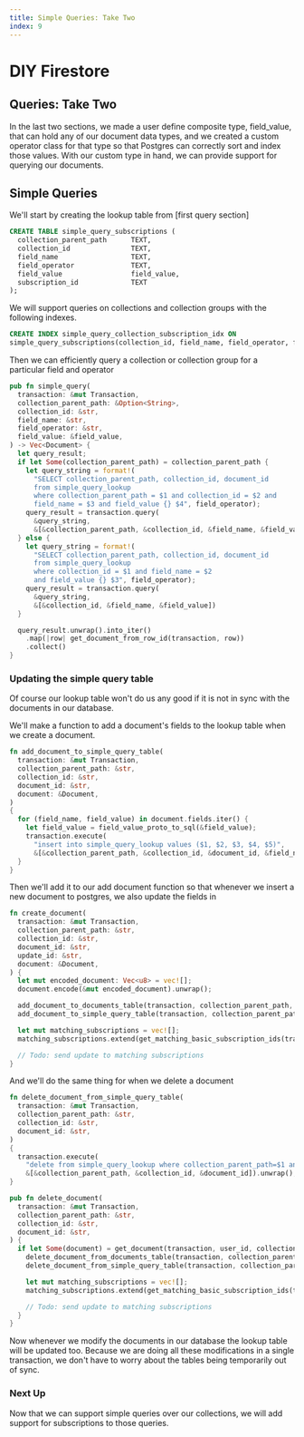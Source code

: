 ```yaml
---
title: Simple Queries: Take Two
index: 9
---
```

# DIY Firestore

## Queries: Take Two

In the last two sections, we made a user define composite type, field_value,
that can hold any of our document data types, and we created a custom operator
class for that type so that Postgres can correctly sort and index those values.
With our custom type in hand, we can provide support for querying our documents.

## Simple Queries

We'll start by creating the lookup table from [first query section]

```sql
CREATE TABLE simple_query_subscriptions (
  collection_parent_path      TEXT,
  collection_id               TEXT,
  field_name                  TEXT,
  field_operator              TEXT,
  field_value                 field_value,
  subscription_id             TEXT
);
```

We will support queries on collections and collection groups with the following
indexes.

```sql
CREATE INDEX simple_query_collection_subscription_idx ON
simple_query_subscriptions(collection_id, field_name, field_operator, field_value, collection_parent_path);
```

Then we can efficiently query a collection or collection group for a particular
field and operator

```rust
pub fn simple_query(
  transaction: &mut Transaction,
  collection_parent_path: &Option<String>,
  collection_id: &str,
  field_name: &str,
  field_operator: &str,
  field_value: &field_value,
) -> Vec<Document> {
  let query_result;
  if let Some(collection_parent_path) = collection_parent_path {
    let query_string = format!(
      "SELECT collection_parent_path, collection_id, document_id
      from simple_query_lookup
      where collection_parent_path = $1 and collection_id = $2 and
      field_name = $3 and field_value {} $4", field_operator);
    query_result = transaction.query(
      &query_string,
      &[&collection_parent_path, &collection_id, &field_name, &field_value])
  } else {
    let query_string = format!(
      "SELECT collection_parent_path, collection_id, document_id
      from simple_query_lookup
      where collection_id = $1 and field_name = $2
      and field_value {} $3", field_operator);
    query_result = transaction.query(
      &query_string,
      &[&collection_id, &field_name, &field_value])
  }

  query_result.unwrap().into_iter()
    .map(|row| get_document_from_row_id(transaction, row))
    .collect()
}
```

### Updating the simple query table

Of course our lookup table won't do us any good if it is not in sync with the
documents in our database.

We'll make a function to add a document's fields to the lookup table when we
create a document.

```rust
fn add_document_to_simple_query_table(
  transaction: &mut Transaction,
  collection_parent_path: &str,
  collection_id: &str,
  document_id: &str,
  document: &Document,
)
{
  for (field_name, field_value) in document.fields.iter() {
    let field_value = field_value_proto_to_sql(&field_value);
    transaction.execute(
      "insert into simple_query_lookup values ($1, $2, $3, $4, $5)",
      &[&collection_parent_path, &collection_id, &document_id, &field_name, &field_value]).unwrap();
  }
}
```

Then we'll add it to our add document function so that whenever we insert a new
document to postgres, we also update the fields in

```rust
fn create_document(
  transaction: &mut Transaction,
  collection_parent_path: &str,
  collection_id: &str,
  document_id: &str,
  update_id: &str,
  document: &Document,
) {
  let mut encoded_document: Vec<u8> = vec![];
  document.encode(&mut encoded_document).unwrap();

  add_document_to_documents_table(transaction, collection_parent_path, collection_id, document_id, update_id, &encoded_document);
  add_document_to_simple_query_table(transaction, collection_parent_path, collection_id, document_id, document);

  let mut matching_subscriptions = vec![];
  matching_subscriptions.extend(get_matching_basic_subscription_ids(transaction, collection_parent_path, collection_id, document_id).into_iter());

  // Todo: send update to matching subscriptions
}
```

And we'll do the same thing for when we delete a document

```rust
fn delete_document_from_simple_query_table(
  transaction: &mut Transaction,
  collection_parent_path: &str,
  collection_id: &str,
  document_id: &str,
)
{
  transaction.execute(
    "delete from simple_query_lookup where collection_parent_path=$1 and collection_id=$2 and document_id=$3",
    &[&collection_parent_path, &collection_id, &document_id]).unwrap();
}

```

```rust
pub fn delete_document(
  transaction: &mut Transaction,
  collection_parent_path: &str,
  collection_id: &str,
  document_id: &str,
) {
  if let Some(document) = get_document(transaction, user_id, collection_parent_path, collection_id, document_id) {
    delete_document_from_documents_table(transaction, collection_parent_path, collection_id, document_id);
    delete_document_from_simple_query_table(transaction, collection_parent_path, collection_id, document_id);

    let mut matching_subscriptions = vec![];
    matching_subscriptions.extend(get_matching_basic_subscription_ids(transaction, collection_parent_path, collection_id, document_id).into_iter());

    // Todo: send update to matching subscriptions
  }
}
```

Now whenever we modify the documents in our database the lookup table will be
updated too. Because we are doing all these modifications in a single
transaction, we don't have to worry about the tables being temporarily out of
sync.

### Next Up

Now that we can support simple queries over our collections, we will add support
for subscriptions to those queries.
